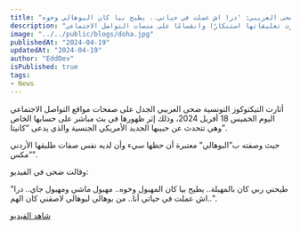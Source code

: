 ```yaml
---
title: "بالفيديو / ضحى العريبي: 'درا اش عملت في حياتي.. يطيح بيا كان البوهالي وخوه'"
description: "ضجة تونسية عبرت عن حالة الجدل حول ضحى العريبي وحديثها عن حبيبها الأمريكي، مع وصفها له بألفاظ مثيرة، وقد أثارت تعليقاتها استنكارًا وانقسامًا على منصات التواصل الاجتماعي."
image: "../../public/blogs/doha.jpg"
publishedAt: "2024-04-19"
updatedAt: "2024-04-19"
author: "EddDev"
isPublished: true
tags:
- News
---
```



أثارت التيكتوكوز التونسية ضحى العريبي الجدل على صفحات مواقع التواصل الاجتماعي اليوم الخميس 18 أفريل 2024، وذلك إثر ظهورها في بث مباشر على حسابها الخاص وهي تتحدث عن حبيبها الجديد الأمريكي الجنسية والذي يدعى “كانيتا”.

حيث وصفته ب”البوهالي” معتبرة أن حظها سيء وأن لديه نفس صفات طليقها الأردني “مكس”.

وقالت ضحى في الفيديو:

"طيحني ربي كان بالمهبلة.. يطيح بيا كان المهبول وخوه.. مهبول ماشي ومهبول جاي.. درا اش عملت في حياتي أنا.. من بوهالي لبوهالي لاصقني كان الهم..".

[شاهد الفيديو](https://rumble.com/v4q9m49)

